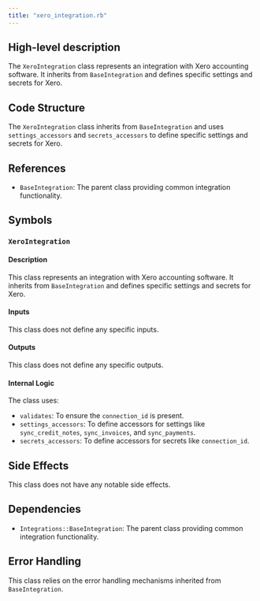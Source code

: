 ```yaml
---
title: "xero_integration.rb"
---
```


## High-level description
The `XeroIntegration` class represents an integration with Xero accounting software. It inherits from `BaseIntegration` and defines specific settings and secrets for Xero.

## Code Structure
The `XeroIntegration` class inherits from `BaseIntegration` and uses `settings_accessors` and `secrets_accessors` to define specific settings and secrets for Xero.

## References
- `BaseIntegration`: The parent class providing common integration functionality.

## Symbols
### `XeroIntegration`
#### Description
This class represents an integration with Xero accounting software. It inherits from `BaseIntegration` and defines specific settings and secrets for Xero.

#### Inputs
This class does not define any specific inputs.

#### Outputs
This class does not define any specific outputs.

#### Internal Logic
The class uses:
- `validates`: To ensure the `connection_id` is present.
- `settings_accessors`: To define accessors for settings like `sync_credit_notes`, `sync_invoices`, and `sync_payments`.
- `secrets_accessors`: To define accessors for secrets like `connection_id`.

## Side Effects
This class does not have any notable side effects.

## Dependencies
- `Integrations::BaseIntegration`: The parent class providing common integration functionality.

## Error Handling
This class relies on the error handling mechanisms inherited from `BaseIntegration`.

